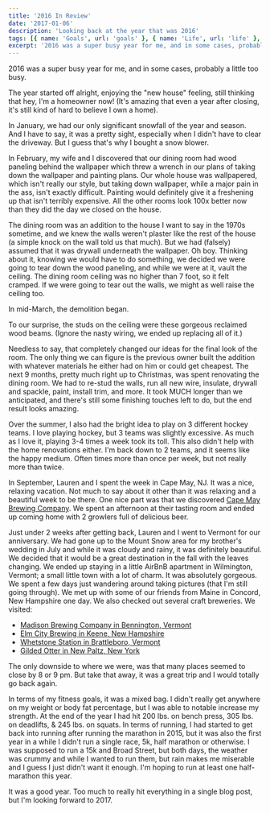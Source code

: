 ```yaml
---
title: '2016 In Review'
date: '2017-01-06'
description: 'Looking back at the year that was 2016'
tags: [{ name: 'Goals', url: 'goals' }, { name: 'Life', url: 'life' }, { name: 'Yearly Retrospective', url: 'yearly-retrospective' }]
excerpt: '2016 was a super busy year for me, and in some cases, probably a little too busy.'
---
```


2016 was a super busy year for me, and in some cases, probably a little too busy.

The year started off alright, enjoying the "new house" feeling, still thinking that hey, I'm a homeowner now! (It's amazing that even a year after closing, it's still kind of hard to believe I own a home).

In January, we had our only significant snowfall of the year and season. And I have to say, it was a pretty sight, especially when I didn't have to clear the driveway. But I guess that's why I bought a snow blower.

<PostImage src="/images/posts/2016-in-review/snow.jpg" alt="Snow" width={2400} height={1600} centered shadowed />

In February, my wife and I discovered that our dining room had wood paneling behind the wallpaper which threw a wrench in our plans of taking down the wallpaper and painting plans. Our whole house was wallpapered, which isn't really our style, but taking down wallpaper, while a major pain in the ass, isn't exactly difficult. Painting would definitely give it a freshening up that isn't terribly expensive. All the other rooms look 100x better now than they did the day we closed on the house.

The dining room was an addition to the house I want to say in the 1970s sometime, and we knew the walls weren't plaster like the rest of the house (a simple knock on the wall told us that much). But we had (falsely) assumed that it was drywall underneath the wallpaper. Oh boy. Thinking about it, knowing we would have to do something, we decided we were going to tear down the wood paneling, and while we were at it, vault the ceiling. The dining room ceiling was no higher than 7 foot, so it felt cramped. If we were going to tear out the walls, we might as well raise the ceiling too.

In mid-March, the demolition began.

<PostImage src="/images/posts/2016-in-review/diningroomdemo.jpg" alt="Dining Room Demolition" width={2400} height={1800} centered shadowed />

To our surprise, the studs on the ceiling were these gorgeous reclaimed wood beams. (Ignore the nasty wiring, we ended up replacing all of it.)

<PostImage src="/images/posts/2016-in-review/diningroombeams.jpg" alt="Dining Room Beams" width={2400} height={1800} centered shadowed />

Needless to say, that completely changed our ideas for the final look of the room. The only thing we can figure is the previous owner built the addition with whatever materials he either had on him or could get cheapest. The next 9 months, pretty much right up to Christmas, was spent renovating the dining room. We had to re-stud the walls, run all new wire, insulate, drywall and spackle, paint, install trim, and more. It took MUCH longer than we anticipated, and there's still some finishing touches left to do, but the end result looks amazing.

<PostImage src="/images/posts/2016-in-review/diningroomfinal.jpg" alt="Dining Room Final" width={2400} height={1800} centered shadowed />

Over the summer, I also had the bright idea to play on 3 different hockey teams. I love playing hockey, but 3 teams was slightly excessive. As much as I love it, playing 3-4 times a week took its toll. This also didn't help with the home renovations either. I'm back down to 2 teams, and it seems like the happy medium. Often times more than once per week, but not really more than twice.

In September, Lauren and I spent the week in Cape May, NJ. It was a nice, relaxing vacation. Not much to say about it other than it was relaxing and a beautiful week to be there. One nice part was that we discovered <a href="http://capemaybrewery.com/" target="_blank" rel="noopener">Cape May Brewing Company</a>. We spent an afternoon at their tasting room and ended up coming home with 2 growlers full of delicious beer.

Just under 2 weeks after getting back, Lauren and I went to Vermont for our anniversary. We had gone up to the Mount Snow area for my brother's wedding in July and while it was cloudy and rainy, it was definitely beautiful. We decided that it would be a great destination in the fall with the leaves changing. We ended up staying in a little AirBnB apartment in Wilmington, Vermont; a small little town with a lot of charm. It was absolutely gorgeous. We spent a few days just wandering around taking pictures (that I'm still going through). We met up with some of our friends from Maine in Concord, New Hampshire one day. We also checked out several craft breweries. We visited:

-   <a href="http://madisonbrewingco.com/" target="_blank" rel="noopener">
        Madison Brewing Company in Bennington, Vermont
    </a>
-   <a href="http://www.elmcitybrewing.com/" target="_blank" rel="noopener">
        Elm City Brewing in Keene, New Hampshire
    </a>
-   <a href="http://www.whetstonestation.com/" target="_blank" rel="noopener">
        Whetstone Station in Brattleboro, Vermont
    </a>
-   <a href="http://www.gildedotter.com" target="_blank" rel="noopener">
        Gilded Otter in New Paltz, New York
    </a>

The only downside to where we were, was that many places seemed to close by 8 or 9 pm. But take that away, it was a great trip and I would totally go back again.

<PostImage src="/images/posts/2016-in-review/vermont.jpg" alt="Wilmington Vermont" width={2400} height={1800} centered shadowed />

In terms of my fitness goals, it was a mixed bag. I didn't really get anywhere on my weight or body fat percentage, but I was able to notable increase my strength. At the end of the year I had hit 200 lbs. on bench press, 305 lbs. on deadlifts, & 245 lbs. on squats. In terms of running, I had started to get back into running after running the marathon in 2015, but it was also the first year in a while I didn't run a single race, 5k, half marathon or otherwise. I was supposed to run a 15k and Broad Street, but both days, the weather was crummy and while I wanted to run them, but rain makes me miserable and I guess I just didn't want it enough. I'm hoping to run at least one half-marathon this year.

It was a good year. Too much to really hit everything in a single blog post, but I'm looking forward to 2017.
